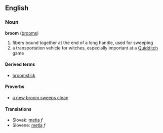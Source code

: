 == English ==
=== Noun ===
'''broom''' ([[brooms]])

# fibers bound together at the end of a long handle, used for sweeping
# a transportation vehicle for witches, especially important at a [[Quidditch]] game

====Derived terms====
*[[broomstick]]

====Proverbs====
*[[a new broom sweeps clean]]

==== Translations ====
*Slovak: [[metla#Slovak|metla]] ''f''
*Slovene: [[metla]] ''f''